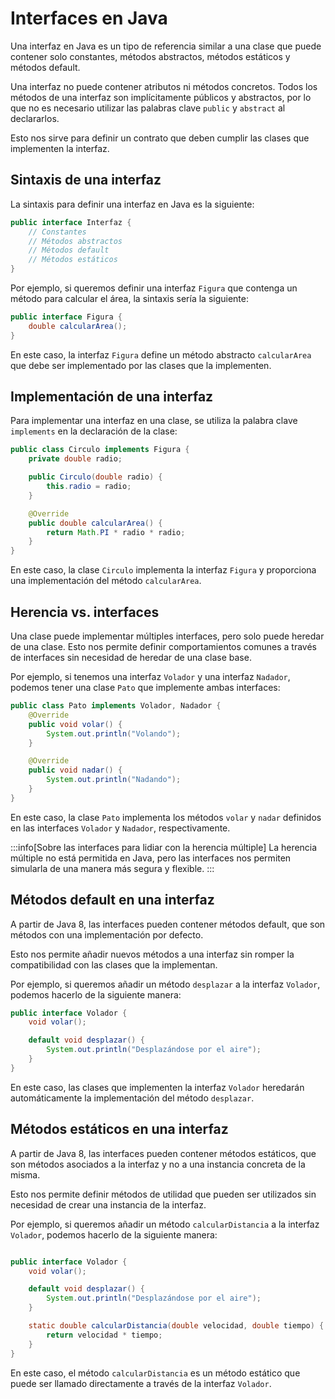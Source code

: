 # Interfaces en Java

Una interfaz en Java es un tipo de referencia similar a una clase que puede contener solo constantes, métodos abstractos, métodos estáticos y métodos default.  

Una interfaz no puede contener atributos ni métodos concretos. Todos los métodos de una interfaz son implícitamente públicos y abstractos, por lo que no es necesario utilizar las palabras clave `public` y `abstract` al declararlos. 

Esto nos sirve para definir un contrato que deben cumplir las clases que implementen la interfaz.

## Sintaxis de una interfaz

La sintaxis para definir una interfaz en Java es la siguiente:

```java
public interface Interfaz {
    // Constantes
    // Métodos abstractos
    // Métodos default
    // Métodos estáticos
}
```

Por ejemplo, si queremos definir una interfaz `Figura` que contenga un método para calcular el área, la sintaxis sería la siguiente:

```java
public interface Figura {
    double calcularArea();
}
```

En este caso, la interfaz `Figura` define un método abstracto `calcularArea` que debe ser implementado por las clases que la implementen.   

## Implementación de una interfaz

Para implementar una interfaz en una clase, se utiliza la palabra clave `implements` en la declaración de la clase:

```java
public class Circulo implements Figura {
    private double radio;

    public Circulo(double radio) {
        this.radio = radio;
    }

    @Override
    public double calcularArea() {
        return Math.PI * radio * radio;
    }
}
```

En este caso, la clase `Circulo` implementa la interfaz `Figura` y proporciona una implementación del método `calcularArea`.

## Herencia vs. interfaces

Una clase puede implementar múltiples interfaces, pero solo puede heredar de una clase. Esto nos permite definir comportamientos comunes a través de interfaces sin necesidad de heredar de una clase base. 

Por ejemplo, si tenemos una interfaz `Volador` y una interfaz `Nadador`, podemos tener una clase `Pato` que implemente ambas interfaces:

```java
public class Pato implements Volador, Nadador {
    @Override
    public void volar() {
        System.out.println("Volando");
    }

    @Override
    public void nadar() {
        System.out.println("Nadando");
    }
}
```

En este caso, la clase `Pato` implementa los métodos `volar` y `nadar` definidos en las interfaces `Volador` y `Nadador`, respectivamente.  

:::info[Sobre las interfaces para lidiar con la herencia múltiple]
La herencia múltiple no está permitida en Java, pero las interfaces nos permiten simularla de una manera más segura y flexible.
:::

## Métodos default en una interfaz

A partir de Java 8, las interfaces pueden contener métodos default, que son métodos con una implementación por defecto.

Esto nos permite añadir nuevos métodos a una interfaz sin romper la compatibilidad con las clases que la implementan.

Por ejemplo, si queremos añadir un método `desplazar` a la interfaz `Volador`, podemos hacerlo de la siguiente manera:

```java
public interface Volador {
    void volar();

    default void desplazar() {
        System.out.println("Desplazándose por el aire");
    }
}
```

En este caso, las clases que implementen la interfaz `Volador` heredarán automáticamente la implementación del método `desplazar`.

## Métodos estáticos en una interfaz

A partir de Java 8, las interfaces pueden contener métodos estáticos, que son métodos asociados a la interfaz y no a una instancia concreta de la misma.    

Esto nos permite definir métodos de utilidad que pueden ser utilizados sin necesidad de crear una instancia de la interfaz.

Por ejemplo, si queremos añadir un método `calcularDistancia` a la interfaz `Volador`, podemos hacerlo de la siguiente manera:

```java

public interface Volador {
    void volar();

    default void desplazar() {
        System.out.println("Desplazándose por el aire");
    }

    static double calcularDistancia(double velocidad, double tiempo) {
        return velocidad * tiempo;
    }
}
```

En este caso, el método `calcularDistancia` es un método estático que puede ser llamado directamente a través de la interfaz `Volador`.



